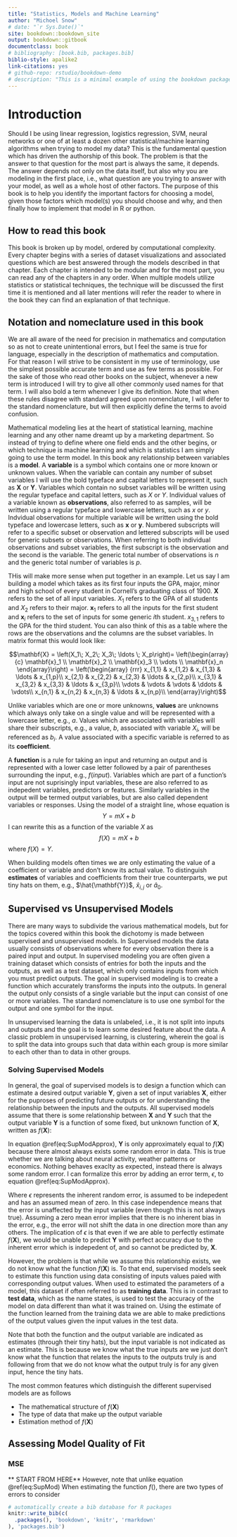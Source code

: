 ```yaml
--- 
title: "Statistics, Models and Machine Learning"
author: "Michoel Snow"
# date: "`r Sys.Date()`"
site: bookdown::bookdown_site
output: bookdown::gitbook
documentclass: book
# bibliography: [book.bib, packages.bib]
biblio-style: apalike2
link-citations: yes
# github-repo: rstudio/bookdown-demo
# description: "This is a minimal example of using the bookdown package to write a book. The output format for this example is bookdown::gitbook."
---
```


# Introduction

Should I be using linear regression, logistics regression, SVM, neural networks or one of at least a dozen other statistical/machine learning algorithms when trying to model my data?  This is the fundamental question which has driven the authorship of this book.  The problem is that the answer to that question for the most part is always the same, it depends.  The answer depends not only on the data itself, but also why you are modeling in the first place, i.e., what question are you trying to answer with your model, as well as a whole host of other factors.  The purpose of this book is to help you identify the important factors for choosing a model,  given those factors which model(s) you should choose and why, and then finally how to implement that model in R or python.

## How to read this book 

This book is broken up by model, ordered by computational complexity.  Every chapter begins with a series of dataset visualizations and associated questions which are best answered through the models described in that chapter.  Each chapter is intended to be modular and for the most part, you can read any of the chapters in any order.  When multiple models utilize statistics or statistical techniques, the technique will be discussed the first time it is mentioned and all later mentions will refer the reader to where in the book they can find an explanation of that technique. 

## Notation and nomeclature used in this book

We are all aware of the need for precision in mathematics and computation so as not to create unintentional errors, but I feel the same is true for language, especially in the description of mathematics and computation.  For that reason I will strive to be consistent in my use of terminology, use the simplest possible accurate term and use as few terms as possible.  For the sake of those who read other books on the subject, whenever a new term is introduced I will try to give all other commonly used names for that term.   I will also bold a term whenever I give its definition.  Note that when these rules disagree with standard agreed upon nomenclature, I will defer to the standard nomenclature, but will then explicitly define the terms to avoid confusion.

Mathematical modeling lies at the heart of statistical learning, machine learning and any other name dreamt up by a marketing department.  So instead of trying to define where one field ends and the other begins, or which technique is machine learning and which is statistics I am simply going to use the term model.  In this book any relationship between variables is a **model**.  A **variable** is a symbol which contains one or more known or unknown values.  When the variable can contain any number of subset variables I will use the bold typeface and capital letters to represent it, such as $\mathbf{X}$ or $\mathbf{Y}$.  Variables which contain no subset variables will be written using the regular typeface and capital letters, such as $X$ or $Y$.  Individual values of a variable known as **observations**, also referred to as samples, will be written using a regular typeface and lowercase letters, such as $x$ or $y$.  Indvidual observations for multiple variable will be written using the bold typeface and lowercase letters, such as $\mathbf{x}$ or $\mathbf{y}$.  Numbered subscripts will refer to a specific subset or observation and lettered subscripts will be used for generic subsets or observations. When referring to both individual observations and subset variables, the first subscript is the observation and the second is the variable. The generic total number of observations is $n$ and the generic total number of variables is $p$.

THis will make more sense when put together in an example.  Let us say I am building a model which takes as its first four inputs the GPA, major, minor and high school of every student in Cornell's graduating class of 1900.  $\mathbf{X}$ refers to the set of all input variables. $X_1$ refers to the GPA of all students and $X_2$ refers to their major.  $\mathbf{x}_1$ refers to all the inputs for the first student and $\mathbf{x}_i$ refers to the set of inputs for some generic $i$th student.  $x_{3,1}$ refers to the GPA for the third student.  You can also think of this as a table where the rows are the observations and the columns are the subset variables.  In matrix format this would look like:

$$\mathbf{X} = 
\left(X_1\; X_2\; X_3\; \ldots \; X_p\right)=
\left(\begin{array} {c}
\mathbf{x}_1 \\
\mathbf{x}_2 \\
\mathbf{x}_3 \\
\vdots \\
\mathbf{x}_n
\end{array}\right) = 
\left(\begin{array}
{rrr}
x_{1,1} & x_{1,2} & x_{1,3} & \ldots & x_{1,p}\\
x_{2,1} & x_{2,2} & x_{2,3} & \ldots & x_{2,p}\\
x_{3,1} & x_{3,2} & x_{3,3} & \ldots & x_{3,p}\\
\vdots & \vdots & \vdots & \ddots & \vdots\\
x_{n,1} & x_{n,2} & x_{n,3} & \ldots & x_{n,p}\\
\end{array}\right)$$


Unlike variables which are one or more unknowns, **values** are unknowns which always only take on a single value and will be represented with a lowercase letter, e.g., $a$.  Values which are associated with variables will share their subscripts, e.g., a value, $b$, associated with variable $X_i$, will be referenced as $b_i$. A value associated with a specific variable is referred to as its **coefficient**.

A **function** is a rule for taking an input and returning an output and is represented with a lower case letter followed by a pair of parentheses surrounding the input, e.g., $f(input)$.  Variables which are part of a function's input are not suprisingly input variables, these are also referred to as indepedent variables, predictors or features.  Similarly variables in the output will be termed output variables, but are also called dependent variables or responses. Using the model of a straight line, whose equation is $$Y = mX + b$$ I can rewrite this as a function of the variable $X$ as $$ f(X) = mX + b$$ where $f(X) = Y$.

When building models often times we are only estimating the value of a coefficient or variable and don't know its actual value. To distinguish **estimates** of variables and coefficients from their true counterparts, we put tiny hats on them, e.g., $\hat{\mathbf{Y}}$, $\hat{x}_{i,j}$ or $\hat{a}_0$.



## Supervised vs Unsupervised Models

There are many ways to subdivide the various mathematical models, but for the topics covered within this book the dichotomy is made between supervised and unsupervised models.  In Supervised models the data usually consists of observations where for every observation there is a paired input and output.  In supervised modeling you are often given a training dataset which consists of entries for both the inputs and the outputs, as well as a test dataset, which only contains inputs from which you must predict outputs. The goal in supervised modeling is to create a function which accurately transforms the inputs into the outputs. In general the output only consists of a single variable but the input can consist of one or more variables.  The standard nomenclature is to use one symbol for the output and one symbol for the input.   

In unsupervised learning the data is unlabeled, i.e., it is not split into inputs and outputs and the goal is to learn some desired feature about the data.  A classic problem in unsupervised learning, is clustering, wherein the goal is to split the data into groups such that data within each group is more similar to each other than to data in other groups.

### Solving Supervised Models

In general, the goal of supervised models is to design a function which can estimate a desired output variable $\mathbf{Y}$, given a set of input variables $\mathbf{X}$, either for the puproses of predicting future outputs or for understanding the relationship between the inputs and the outputs.   All supervised models assume that there is some relationship between $\mathbf{X}$ and $\mathbf{Y}$ such that the output variable $\mathbf{Y}$ is a function of some fixed, but unknown function of $\mathbf{X}$, written as $f(\mathbf{X})$: 

\begin{equation}
  \mathbf{Y} \approx f(\mathbf{X}) 
  (\#eq:SupModApprox)
\end{equation}

In equation \@ref(eq:SupModApprox), $\mathbf{Y}$ is only approximately equal to $f(\mathbf{X})$ because there almost always exists some random  error in data.  This is true whether we are talking about neural activity, weather patterns or economics.  Nothing behaves exaclty as expected, instead there is always some random error.  I can formalize this error by adding an error term, $\epsilon$, to equation \@ref(eq:SupModApprox).  

\begin{equation}
  \mathbf{Y} = f(\mathbf{X}) + \epsilon
  (\#eq:SupMod)
\end{equation}

Where $\epsilon$ represents the inherent random error, is assumed to be indepedent and has an assumed mean of zero.  In this case independence means that the error is unaffected by the input variable (even though this is not always true).  Assuming a zero mean error implies that there is no inherent bias in the error, e.g., the error will not shift the data in one direction more than any others. The implication of $\epsilon$ is that even if we are able to perfectly estimate $f(\mathbf{X})$, we would be unable to predict $\mathbf{Y}$ with perfect accuracy due to the inherent error which is indepedent of, and so cannot be predicted by, $\mathbf{X}$.


However, the problem is that while we assume this relationship exists, we do not know what the function $f(\mathbf{X})$ is.  To that end, supervised models seek to estimate this function using data consisting of inputs values paied with corresponding output values.  When used to estimated the parameters of a model, this dataset if often referred to as **training data**.  This is in contrast to **test data**, which as the name states, is used to test the accuracy of the model on data different than what it was trained on.  Using the estimate of the function learned from the training data we are able to make predictions of the output values given the input values in the test data.

\begin{equation}
  \hat{\mathbf{Y}} = \hat{f}(\mathbf{X})
  (\#eq:SupModEst)
\end{equation}

Note that both the function and the output variable are indicated as estimates (through their tiny hats), but the input variable is not indicated as an estimate.  This is because we know what the true inputs are we just don't know what the function that relates the inputs to the outputs truly is and following from that we do not know what the output truly is for any given input, hence the tiny hats. 

The most common features which distinguish the different supervised models are as follows

- The mathematical structure of $f(\mathbf{X})$  
- The type of data that make up the output variable
- Estimation method of $f(\mathbf{X})$


## Assessing Model Quality of Fit

### MSE




** START FROM HERE**
However, note that unlike equation \@ref(eq:SupMod) When estimating the function $f()$, there are two types of errors to consider

<!-- ```{r, echo=FALSE, warning=FALSE} -->
<!-- library(NHANES) -->
<!-- NH_smp <- NHANES[sample(nrow(NHANES),500),] -->
<!-- Age <- NH_smp$Age -->
<!-- Height <- NH_smp$Height -->
<!-- fit <- lm((Height)~ Age) -->

<!-- fit.pred <- (predict(fit,data.frame(Age=min(Age):max(Age)))) -->
<!-- NH_2 <- tibble(Age=min(Age):max(Age),Height=fit.pred ) -->
<!-- NH_smp %>% ggplot(aes(Age,Height)) + geom_jitter() +geom_line(data=NH_2,aes(Age,Height)) -->
<!-- ``` -->






<!-- ```{r} -->
<!-- library(ElemStatLearn) -->
<!-- library(tidyverse) -->
<!-- mrk <- as_tibble(marketing) -->
<!-- mrk <- mrk %>% mutate(Inc = 10000 + (Income-1)*5000) -->
<!-- mrk$Inc[mrk$Income==6] <- 40000 -->
<!-- mrk$Inc[mrk$Income==7] <- 50000 -->
<!-- mrk$Inc[mrk$Income==8] <- 75000 -->
<!-- mrk$Inc[mrk$Income==9] <- 90000 -->
<!-- mrk %>% ggplot(aes(Edu,Income)) + geom_point() -->
<!-- ``` -->









```r
# automatically create a bib database for R packages
knitr::write_bib(c(
  .packages(), 'bookdown', 'knitr', 'rmarkdown'
), 'packages.bib')
```


